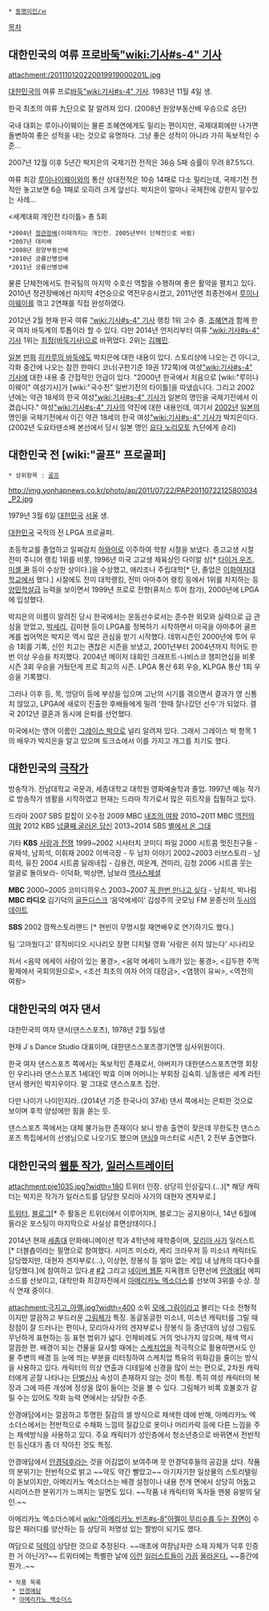  * [[동명이인/ㅂ]]

[[목차]]

== 대한민국의 여류 프로[[바둑]][["wiki:기사#s-4" 기사]] ==
attachment:/201110120220019919000201L.jpg

[[대한민국]]의 여류 프로[[바둑]][["wiki:기사#s-4" 기사]]. 1983년 11월 4일 생.

한국 최초의 여류 九단으로 잘 알려져 있다. (2008년 원양부동산배 우승으로 승단)

국내 대회는 루이나이웨이는 물론 조혜연에게도 밀리는 편이지만, 국제대회에만 나가면 돌변하여 좋은 성적을 내는 것으로 유명하다. 그냥 좋은 성적이 아니라 가히 독보적인 수준...

2007년 12월 이후 5년간 박지은의 국제기전 전적은 36승 5패 승률이 무려 87.5%다.

여류 최강 [[루이나이웨이]]와의 통산 상대전적은 10승 14패로 다소 밀리는데, 국제기전 전적만 놓고보면 6승 1패로 오히려 크게 앞선다. 박지은이 얼마나 국제전에 강한지 알수있는 사례...

<세계대회 개인전 타이틀> 총 5회
 *2004년 [[정관장배]](이때까지는 개인전. 2005년부터 단체전으로 바뀜)
 *2007년 대리배
 *2008년 원양부동산배
 *2010년 궁륭산병성배
 *2011년 궁륭산병성배

물론 단체전에서도 한국팀의 마지막 수호신 역할을 수행하며 좋은 활약을 펼치고 있다. 2010년 정관장배에선 마지막 4연승으로 역전우승시켰고, 2011년엔 최종전에서 [[루이나이웨이]]를 꺾고 2연패를 직접 완성하였다.

2012년 2월 현재 한국 여류 [["wiki:기사#s-4" 기사]] 랭킹 1위 고수 중. [[조혜연]]과 함께 한국 여자 바둑계의 투톱이라 할 수 있다. 다만 2014년 언저리부터 여류 [["wiki:기사#s-4" 기사]] 1위는 [[최정(바둑기사)]]으로 바뀌었다. 2위는 [[김혜민]].

[[일본]] [[만화]] [[히카루의 바둑]]에도 박지은에 대한 내용이 있다. 스토리상에 나오는 건 아니고, 각화 중간에 나오는 잠깐 한마디 코너(구판기준 19권 172쪽)에 여성[["wiki:기사#s-4" 기사]]에 대한 내용 중 간접적인 언급이 있다. "2000년 한국에서 처음으로 [wiki:"루이나이웨이" 여성기사]가 [wiki:"국수전" 일반기전의 타이틀]을 따냈습니다. 그리고 2002년에는 약관 18세의 한국 여성[["wiki:기사#s-4" 기사]]가 일본의 명인을 국제기전에서 이겼습니다." 여성[["wiki:기사#s-4" 기사]]의 약진에 대한 내용인데, 여기서 [[2002년]] [[일본]]의 명인을 국제기전에서 이긴 약관 18세의 한국 여성[["wiki:기사#s-4" 기사]]가 박지은이다.(2002년 도요타덴소배 본선에서 당시 일본 명인 [[요다 노리모토]] 九단에게 승리)

== 대한민국 전 [wiki:"골프" 프로골퍼] ==
 * 상위항목 : [[골프]]

http://img.yonhapnews.co.kr/photo/ap/2011/07/22/PAP20110722125801034_P2.jpg

1979년 3월 6일 [[대한민국]] [[서울]] 생.

[[대한민국]] 국적의 전 LPGA 프로골퍼.

초등학교를 졸업하고 일찌감치 [[하와이]]로 이주하여 학창 시절을 보냈다. 중고교생 시절 전미 주니어 랭킹 1위를 비롯, 1996년 미국 고교생  체육상인 다이얼 상[* [[타이거 우즈]], [[미셸 콴]] 등이 수상한 상이다.]을 수상했고, 애리조나 주립대학[* 단, 졸업은 [[이화여자대학교]]에서 했다.] 시절에도 전미 대학랭킹, 전미 아마추어 랭킹 등에서 1위를 차지하는 등 [[양민학살]]급 능력을 보이면서 1999년 프로로 전향(퓨처스 투어 참가), 2000년에 LPGA에 입성했다.

박지은의 이름이 알려진 당시 한국에서는 운동선수로서는 준수한 외모와 실력으로 급 관심을 얻었고, [[박세리]], 김미현 등이 LPGA를 정복하기 시작하면서 미국을 아마추어 골프계를 씹어먹은 박지은 역시 많은 관심을 받기 시작했다. 데뷔시즌인 2000년에 투어 우승 1회를 기록, 신인 치고는 괜찮은 시즌을 보냈고, 2001년부터 2004년까지 적어도 한 번 이상 우승을 차지했다. 2004년 메이저 대회인 크래프트-나비스코 챔피언십을 비롯 시즌 3회 우승을 거뒀던게 프로 최고의 시즌. LPGA 통산 6회 우승, KLPGA 통산 1회 우승을 기록했다.

그러나 이후 등, 목, 엉덩이 등에 부상을 입으며 고난의 시기를 겪으면서 결과가 영 신통치 않았고, LPGA에 새로이 진출한 후배들에게 밀려 '한때 잘나갔던 선수'가 되었다. 결국 2012년 결혼과 동시에 은퇴를 선언했다.

미국에서는 영어 이름인 [[그레이스 박]]으로 널리 알려져 있다. 그래서 그레이스 박 항목 1의 배우가 박지은을 알고 있으며 토크쇼에서 이를 가지고 개그를 치기도 했다.


== 대한민국의 [[극작가]] ==

방송작가. 
전남대학교 국문과, 세종대학교 대학원 영화예술학과 졸업.
1997년 예능 작가로 방송작가 생활을 시작하였고 현재는 드라마 작가로서 많은 히트작을 집필하고 있다.

드라마
2007 SBS 칼잡이 오수정
2009 MBC [[내조의 여왕]]
2010~2011 MBC [[역전의 여왕]]
2012 KBS [[넝쿨째 굴러온 당신]]
2013~2014 SBS [[별에서 온 그대]]

기타
'''KBS'''
[[사랑과 전쟁]]
1999~2002 시사터치 코미디 파일
2000 시트콤 멋진친구들 - 유재석, 남희석, 이휘재 
2002 이색극장 - 두 남자 이야기
2002~2003 러브스토리 - 남희석, 유진
2004 시트콤 달래네집 - 김용건, 여운계, 견미리, 김청 
2006 시트콤 웃는 얼굴로 돌아보라- 이덕화, 박상면, 남보라
[[역사스페셜]]

'''MBC''' 
2000~2005 코미디하우스
2003~2007 [[꼭 한번 만나고 싶다]] - 남희석, 박나림
'''MBC 라디오'''
김기덕의 [[골든디스크]] ‘음악에세이’
김성주의 굿모닝 FM
윤종신의 [[두시의 데이트]]

'''SBS'''
2002 깜짝스토리랜드 [* 현빈이 무명시절 재연배우로 연기하기도 했다.]

팀 ‘고마웠다고’ 뮤직비디오 시나리오
장편 디지털 영화 ‘사랑은 쉬지 않는다’ 시나리오


저서
<음악 에세이 사랑이 있는 풍경>, <음악 에세이 노래가 있는 풍경>, <김두한 주먹황제에서 국회의원으로>, <조선 최초의 여자 어의 대장금>, <염쟁이 유씨>, <역전의 여왕>

== 대한민국의 여자 댄서 ==
대한민국의 여자 댄서(댄스스포츠), 1978년 2월 5일생

현재 J`s Dance Studio 대표이며, 대한댄스스포츠경기연맹 심사위원이다. 

한국 여자 댄스스포츠 쪽에서는 독보적인 존재로서, 아버지가 대한댄스스포츠연맹 회장인 우리나라 댄스스포츠 1세대인 박효 이며 어머니는 부회장 김숙희. 남동생은 세계 라틴댄서 랭커인 박지우이다. 말 그대로 댄스스포츠 집안. 

다만 나이가 나이인지라..(2014년 기준 한국나이 37세) 댄서 쪽에서는 은퇴한 것으로 보이며 후학 양성에만 힘을 쏟는 듯. 

댄스스포츠 쪽에서는 대체 불가능한 존재이다 보니 방송 출연이 잦은데 무한도전 댄스스포츠 특집에서의 선생님으로 나오기도 했으며 [[댄싱9]] 마스터로 시즌1, 2 전부 출연했다.

== 대한민국의 [[웹툰 작가]], [[일러스트레이터]] ==
attachment:pje1035.jpg?width=180
트위터 인장. 상당히 인상깊다.(…)[* 해당 캐릭터는 박지은 작가가 일러스트를 담당한 모리아 사가의 대현자 겐자부로.]

[https://twitter.com/pje1035 트위터], [http://blog.naver.com/pje1035 블로그][* 주 활동은 트위터에서 이루어지며, 블로그는 공지용이나, 14년 6월에 올라온 포스팅이 마지막으로 사실상 휴면상태이다.]

2014년 현재 [[세종대]] 만화애니메이션 학과 4학년에 재학중이며, [[모리아 사가]] 일러스트[* 더블춉이라는 필명으로 참여했다. 시미즈 미소라, 케리 크라우저 등 미소녀 캐릭터도 담당했지만, 대현자 겐자부로(...), 이상현, 장봉식 등 얼마 없는 게임 내 남캐의 대다수를 담당했다.]에 참여하고 있다.[http://gall.dcinside.com/board/view/?id=webtoon&no=225815&page=1&search_pos=&s_type=search_all&s_keyword=%EB%B0%95%EC%A7%80%EC%9D%80 #] [http://gall.dcinside.com/board/view/?id=webtoon&no=225819&page=1&search_pos=&s_type=search_all&s_keyword=%EB%B0%95%EC%A7%80%EC%9D%80 #2] 그리고 [[네이버 웹툰]] 지옥캠프 단편선에 [http://comic.naver.com/webtoon/detail.nhn?titleId=499334&no=8&weekday=mon 안경애담] 에피소드를 선보이고, 대학만화 최강자전에서 [http://comic.naver.com/webtoon/list.nhn?titleId=622644&weekday=sat 아메리카노 엑소더스]를 선보여 3위를 수상. 정식 연재 중이다.

attachment:극지고_아멜.jpg?width=400
소위 [[모에 그림]]이라고 불리는 다소 전형적이지만 깔끔하고 부드러운 [[그림체]]가 특징. 동글동글한 미소녀, 미소년 캐릭터를 그릴 때 장점이 잘 드러나는 편이나, 모리아사가의 겐자부로나 장봉식 등 중년대의 남성 그림도 무난하게 표현하는 등 표현 범위가 넓다. 인체비례도 거의 엇나가지 않으며, 채색 역시 깔끔한 편. 배경이 되는 건물을 묘사할 때에는 [[스케치업]]을 적극적으로 활용하면서도 인물 주변의 배경 등 눈에 띄는 부분을 리터칭하여 스케치업 특유의 위화감을 줄이는 방식을 사용하고 있다. 캐릭터의 의상 연출과 디테일에 신경을 많이 쓰는 편으로, 2차원 캐릭터에게 곧잘 나타나는 [[단벌신사]] 속성이 존재하지 않는 것이 특징. 특히 여성 캐릭터의 복장과 그에 따른 개성에 정성을 많이 들이는 것을 볼 수 있다. 그림체가 비록 호불호가 갈릴 수는 있어도 작화 능력 면에서는 상당한 수준.

안경애담에서는 깔끔하고 투명한 질감의 셀 방식으로 채색한 데에 반해, 아메리카노 엑소더스에서는 전반적으로 수채화 느낌의 질감으로 옷이나 머리카락 등에 다른 느낌을 주는 채색방식을 사용하고 있다. 주요 캐릭터가 성인층에서 청소년층으로 바뀌면서 전반적인 등신대가 좀 더 작아진 것도 특징.

안경애담에서 [[안경]]덕후라는 것을 어김없이 보여주며 뭇 안경덕후들의 공감을 샀다. 작품의 분위기는 전반적으로 밝고 ~~약도 약간 빨았고~~ 아기자기한 일상물의 스토리텔링이 돋보이지만, 아메리카노 엑소더스는 배경 설정이나 내용 전개 면에서 상당히 어둡고 시리어스한 분위기가 느껴지는 일면도 있다. ~~작품 내 캐릭터와 독자들 멘붕 유발의 달인.~~

아메리카노 엑소더스에서 [[wiki:"아메리카노 빈즈#s-8"아멜이 무리수를 두는 장면]]이 수많은 패러디를 양산하는 등 상당히 저명성 있는 짤방이 되기도 했다.

여담으로 [[덕력]]이 상당한 것으로 추정된다.  ~~애초에 여장남자란 소재 자체가 덕후 인증한 거 아닌가?~~ 트위터에는 특별한 날에 [https://twitter.com/pje1035/status/505361291716743168/photo/1 이런] [https://twitter.com/pje1035/status/528575282190381057/photo/1 일러스트들이] [https://twitter.com/pje1035/status/532175426668335105/photo/1 가끔] [https://twitter.com/pje1035/status/566611235357986818 올라온다.] ~~중간에 뭔가..~~

 * 작품 목록
  * [http://comic.naver.com/webtoon/detail.nhn?titleId=499334&no=8&weekday=mon 안경애담]
  * [[아메리카노 엑소더스]]
